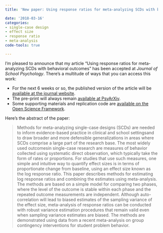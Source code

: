 ```yaml
---
title: 'New paper: Using response ratios for meta-analyzing SCDs with behavioral outcomes'

date: '2018-03-16'
categories:
- single-case design
- effect size
- response ratio
- meta-analysis
code-tools: true

---
```


I'm pleased to announce that my article "Using response ratios for meta-analyzing SCDs with behavioral outcomes" has been accepted at _Journal of School Psychology_. There's a multitude of ways that you can access this work:

- For the next 6 weeks or so, the published version of the article will be [available at the journal website](https://authors.elsevier.com/a/1Wj5D56ZN7p98).
- The pre-print will always remain [available at PsyArXiv](https://psyarxiv.com/nj28d/).
- Some supporting materials and replication code are [available on the Open Science Framework](https://osf.io/c3fe9/).

Here's the abstract of the paper:

> Methods for meta-analyzing single-case designs (SCDs) are needed to inform evidence-based practice in clinical and school settingsand to draw broader and more defensible generalizations in areas where SCDs comprise a large part of the research base. The most widely used outcomesin single-case research are measures of behavior collected using systematic direct observation, which typically take the form of rates or proportions. For studies that use such measures, one simple and intuitive way to quantify effect sizes is in terms of proportionate change from baseline, using an effect size known as the log response ratio. This paper describes methods for estimating log response ratios and combining the estimates using meta-analysis. The methods are based on a simple model for comparing two phases, where the level of the outcome is stable within each phase and the repeated outcome measurements are independent. Although auto-correlation will lead to biased estimates of the sampling variance of the effect size, meta-analysis of response ratios can be conducted with robust variance estimation procedures that remain valid even when sampling variance estimates are biased. The methods are demonstrated using data from a recent meta-analysis on group contingency interventions for student problem behavior.
